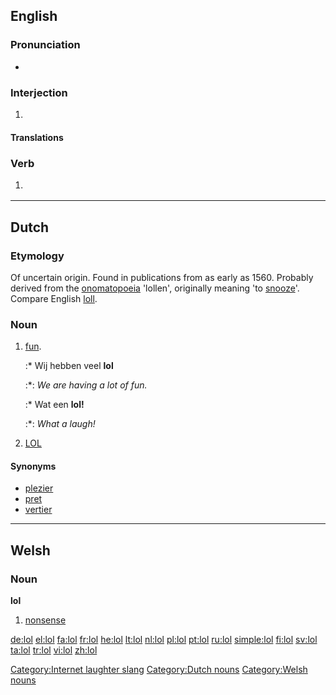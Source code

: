 {{also|LOL}}
==English==

===Pronunciation===
* {{IPA|/ˌɛlˌoʊˈɛl/|/lɑːl/|/loʊl/|lang=mul}}

===Interjection===
{{en-interj}}

# {{internet slang|text messaging}} {{alternative form of|LOL}}


====Translations====
{{trans-see|Used to express laughter|[[lol]]}}

===Verb===
{{en-verb|lols|loling|'''[[lol'd]]''' ''or'' '''[[lold]]'''}}

# {{internet slang|text messaging|intransitive}} {{alternative form of|LOL}}

[[Category:Internet laughter slang]]

----

==Dutch==

===Etymology===
Of uncertain origin. Found in publications from as early as 1560. Probably derived from the [[onomatopoeia]] 'lollen', originally meaning 'to [[snooze]]'. Compare English [[loll]].

===Noun===
{{nl-noun|g1=f|g2=m|-|dim=lolletje}}

# [[fun]].
#:* Wij hebben veel '''lol'''
#:*: ''We are having a lot of fun.''
#:* Wat een '''lol!'''
#:*: ''What a laugh!''
# [[lol#Translingual|LOL]]

====Synonyms====
* [[plezier]]
* [[pret]]
* [[vertier]]

[[Category:Dutch nouns]]

----

==Welsh==

===Noun===
'''lol''' {{f}}

# [[nonsense]]

[[Category:Welsh nouns]]

[[de:lol]]
[[el:lol]]
[[fa:lol]]
[[fr:lol]]
[[he:lol]]
[[lt:lol]]
[[nl:lol]]
[[pl:lol]]
[[pt:lol]]
[[ru:lol]]
[[simple:lol]]
[[fi:lol]]
[[sv:lol]]
[[ta:lol]]
[[tr:lol]]
[[vi:lol]]
[[zh:lol]]